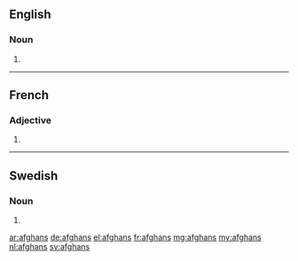 {{also|Afghans}}
==English==

===Noun===
{{head|en|noun plural form}}

# {{plural of|afghan|lang=en}}

----

==French==

===Adjective===
{{fr-adj-form}}

# {{masculine plural of|afghan|lang=fr}}

----

==Swedish==

===Noun===
{{head|sv|noun form}}

# {{sv-noun-form-indef-gen|afghan}}

[[ar:afghans]]
[[de:afghans]]
[[el:afghans]]
[[fr:afghans]]
[[mg:afghans]]
[[my:afghans]]
[[nl:afghans]]
[[sv:afghans]]